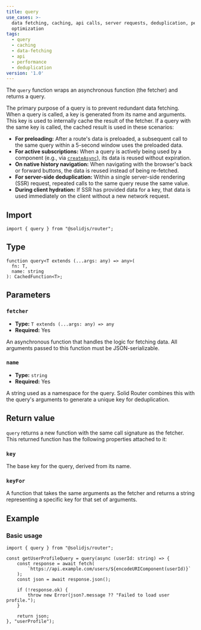 ```yaml
---
title: query
use_cases: >-
  data fetching, caching, api calls, server requests, deduplication, performance
  optimization
tags:
  - query
  - caching
  - data-fetching
  - api
  - performance
  - deduplication
version: '1.0'
---
```


The `query` function wraps an asynchronous function (the fetcher) and returns a query.

The primary purpose of a query is to prevent redundant data fetching.
When a query is called, a key is generated from its name and arguments.
This key is used to internally cache the result of the fetcher.
If a query with the same key is called, the cached result is used in these scenarios:

- **For preloading:**
  After a route's data is preloaded, a subsequent call to the same query within a 5-second window uses the preloaded data.
- **For active subscriptions:**
  When a query is actively being used by a component (e.g., via [`createAsync`](/solid-router/reference/data-apis/create-async)), its data is reused without expiration.
- **On native history navigation:**
  When navigating with the browser's back or forward buttons, the data is reused instead of being re-fetched.
- **For server-side deduplication:**
  Within a single server-side rendering (SSR) request, repeated calls to the same query reuse the same value.
- **During client hydration:**
  If SSR has provided data for a key, that data is used immediately on the client without a new network request.

## Import

```tsx
import { query } from "@solidjs/router";
```

## Type

```tsx
function query<T extends (...args: any) => any>(
  fn: T,
  name: string
): CachedFunction<T>;
```

## Parameters

### `fetcher`

- **Type:** `T extends (...args: any) => any`
- **Required:** Yes

An asynchronous function that handles the logic for fetching data.
All arguments passed to this function must be JSON-serializable.

### `name`

- **Type:** `string`
- **Required:** Yes

A string used as a namespace for the query.
Solid Router combines this with the query's arguments to generate a unique key for deduplication.

## Return value

`query` returns a new function with the same call signature as the fetcher.
This returned function has the following properties attached to it:

### `key`

The base key for the query, derived from its name.

### `keyFor`

A function that takes the same arguments as the fetcher and returns a string representing a specific key for that set of arguments.

## Example

### Basic usage

```tsx
import { query } from "@solidjs/router";

const getUserProfileQuery = query(async (userId: string) => {
	const response = await fetch(
		`https://api.example.com/users/${encodeURIComponent(userId)}`
	);
	const json = await response.json();

	if (!response.ok) {
		throw new Error(json?.message ?? "Failed to load user profile.");
	}

	return json;
}, "userProfile");
```
